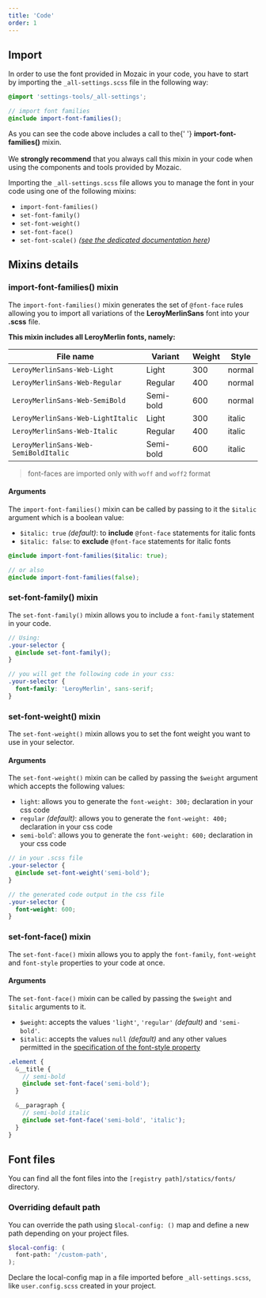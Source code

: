 ```yaml
---
title: 'Code'
order: 1
---
```


## Import

In order to use the font provided in Mozaic in your code, you have to start by importing the `_all-settings.scss` file in the following way:

```scss
@import 'settings-tools/_all-settings';

// import font families
@include import-font-families();
```

<Highlight theme="tips" title="Good to know">
  As you can see the code above includes a call to the{' '}
  <strong>import-font-families()</strong> mixin. <br />
  <br />
  We <strong>strongly recommend</strong> that you always call this mixin in your
  code when using the components and tools provided by Mozaic.
</Highlight>

Importing the `_all-settings.scss` file allows you to manage the font in your code using one of the following mixins:

- `import-font-families()`
- `set-font-family()`
- `set-font-weight()`
- `set-font-face()`
- `set-font-scale()` _([see the dedicated documentation here](/Foundations/Typography/ScaleAndSizes/code/#the-font-scale-mixin-))_

## Mixins details

### import-font-families() mixin

The `import-font-families()` mixin generates the set of `@font-face` rules allowing you to import all variations of the **LeroyMerlinSans** font into your **.scss** file.

**This mixin includes all LeroyMerlin fonts, namely:**

| File name                            | Variant   | Weight | Style  |
| ------------------------------------ | --------- | ------ | ------ |
| `LeroyMerlinSans-Web-Light`          | Light     | 300    | normal |
| `LeroyMerlinSans-Web-Regular`        | Regular   | 400    | normal |
| `LeroyMerlinSans-Web-SemiBold`       | Semi-bold | 600    | normal |
| `LeroyMerlinSans-Web-LightItalic`    | Light     | 300    | italic |
| `LeroyMerlinSans-Web-Italic`         | Regular   | 400    | italic |
| `LeroyMerlinSans-Web-SemiBoldItalic` | Semi-bold | 600    | italic |

> font-faces are imported only with `woff` and `woff2` format

#### Arguments

The `import-font-families()` mixin can be called by passing to it the `$italic` argument which is a boolean value:

- `$italic: true` _(default)_: to **include** `@font-face` statements for italic fonts
- `$italic: false`: to **exclude** `@font-face` statements for italic fonts

```scss
@include import-font-families($italic: true);

// or also
@include import-font-families(false);
```

### set-font-family() mixin

The `set-font-family()` mixin allows you to include a `font-family` statement in your code.

```scss
// Using:
.your-selector {
  @include set-font-family();
}

// you will get the following code in your css:
.your-selector {
  font-family: 'LeroyMerlin', sans-serif;
}
```

### set-font-weight() mixin

The `set-font-weight()` mixin allows you to set the font weight you want to use in your selector.

#### Arguments

The `set-font-weight()` mixin can be called by passing the `$weight` argument which accepts the following values:

- `light`: allows you to generate the `font-weight: 300;` declaration in your css code
- `regular` _(default)_: allows you to generate the `font-weight: 400;` declaration in your css code
- `semi-bold`': allows you to generate the `font-weight: 600;` declaration in your css code

```scss
// in your .scss file
.your-selector {
  @include set-font-weight('semi-bold');
}

// the generated code output in the css file
.your-selector {
  font-weight: 600;
}
```

### set-font-face() mixin

The `set-font-face()` mixin allows you to apply the `font-family`, `font-weight` and `font-style` properties to your code at once.

#### Arguments

The `set-font-face()` mixin can be called by passing the `$weight` and `$italic` arguments to it.

- `$weight`: accepts the values `'light'`, `'regular'` _(default)_ and `'semi-bold'`.
- `$italic`: accepts the values `null` _(default)_ and any other values permitted in the [specification of the font-style property](https://developer.mozilla.org/en-US/docs/Web/CSS/font-style)

```scss
.element {
  &__title {
    // semi-bold
    @include set-font-face('semi-bold');
  }

  &__paragraph {
    // semi-bold italic
    @include set-font-face('semi-bold', 'italic');
  }
}
```

## Font files

You can find all the font files into the `[registry path]/statics/fonts/` directory.

### Overriding default path

You can override the path using `$local-config: ()` map and define a new path depending on your project files.

```scss
$local-config: (
  font-path: '/custom-path',
);
```

Declare the local-config map in a file imported before `_all-settings.scss`, like `user.config.scss` created in your project.
